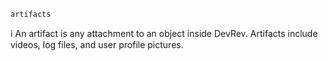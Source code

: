 `artifacts`

ℹ️ An artifact is any attachment to an object inside DevRev. Artifacts include videos, log files, and user profile pictures.